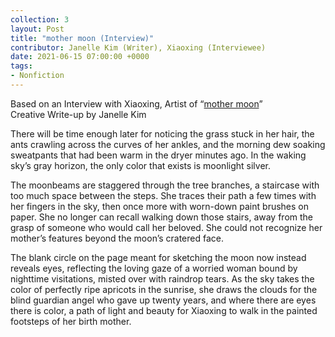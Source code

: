 ---
collection: 3
layout: Post
title: "mother moon (Interview)"
contributor: Janelle Kim (Writer), Xiaoxing (Interviewee)
date: 2021-06-15 07:00:00 +0000
tags: 
- Nonfiction
---
Based on an Interview with Xiaoxing, Artist of “<a href="https://otherpeoplesd.com/3/mother-moon">mother moon</a>”<br/>
Creative Write-up by Janelle Kim

There will be time enough later for noticing the grass stuck in her hair, the ants crawling
across the curves of her ankles, and the morning dew soaking sweatpants that had been warm in
the dryer minutes ago. In the waking sky’s gray horizon, the only color that exists is moonlight
silver.

The moonbeams are staggered through the tree branches, a staircase with too much space
between the steps. She traces their path a few times with her fingers in the sky, then once more
with worn-down paint brushes on paper. She no longer can recall walking down those stairs,
away from the grasp of someone who would call her beloved. She could not recognize her
mother’s features beyond the moon’s cratered face.

The blank circle on the page meant for sketching the moon now instead reveals eyes,
reflecting the loving gaze of a worried woman bound by nighttime visitations, misted over with
raindrop tears. As the sky takes the color of perfectly ripe apricots in the sunrise, she draws the
clouds for the blind guardian angel who gave up twenty years, and where there are eyes there is
color, a path of light and beauty for Xiaoxing to walk in the painted footsteps of her birth mother.